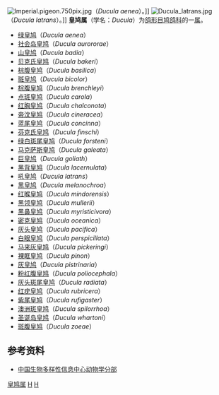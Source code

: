 {{Automatic taxobox
| taxon = Ducula
| authority = Hodgson，1836
| image = Pied Imperial-pigeon - melbourne zoo.jpg
| image_caption = [[澳洲斑皇鸠|澳洲斑皇鸠]]（''Ducula spilorrhoa''）
}}
[[File:Imperial.pigeon.750pix.jpg|thumb]]（''Ducula aenea''）。]]
[[File:Ducula_latrans.jpg|thumb]]（''Ducula latrans''）。]]
'''皇鸠属'''（学名：''Ducula''）为[[鸽形目|鸽形目]][[鸠鸽科|鸠鸽科]]的一[[属|属]]。

* [[绿皇鸠|绿皇鸠]]（''Ducula aenea''）		
* [[社会岛皇鸠|社会岛皇鸠]]（''Ducula aurororae''）			
* [[山皇鸠|山皇鸠]]（''Ducula badia''）			
* [[贝克氏皇鸠|贝克氏皇鸠]]（''Ducula bakeri''）			
* [[棕腹皇鸠|棕腹皇鸠]]（''Ducula basilica''）			
* [[斑皇鸠|斑皇鸠]]（''Ducula bicolor''）			
* [[棕腹皇鸠|棕腹皇鸠]]（''Ducula brenchleyi''）			
* [[点斑皇鸠|点斑皇鸠]]（''Ducula carola''）			
* [[红胸皇鸠|红胸皇鸠]]（''Ducula chalconota''）			
* [[帝汶皇鸠|帝汶皇鸠]]（''Ducula cineracea''）			
* [[蓝尾皇鸠|蓝尾皇鸠]]（''Ducula concinna''）			
* [[芬克氏皇鸠|芬克氏皇鸠]]（''Ducula finschi''）			
* [[绿白斑尾皇鸠|绿白斑尾皇鸠]]（''Ducula forsteni''）			
* [[马克萨斯皇鸠|马克萨斯皇鸠]]（''Ducula galeata''）			
* [[巨皇鸠|巨皇鸠]]（''Ducula goliath''）			
* [[黑背皇鸠|黑背皇鸠]]（''Ducula lacernulata''）			
* [[吼皇鸠|吼皇鸠]]（''Ducula latrans''）			
* [[黑皇鸠|黑皇鸠]]（''Ducula melanochroa''）			
* [[红喉皇鸠|红喉皇鸠]]（''Ducula mindorensis''）			
* [[黑领皇鸠|黑领皇鸠]]（''Ducula mullerii''）	
* [[黑鼻皇鸠|黑鼻皇鸠]]（''Ducula myristicivora''）			
* [[密克皇鸠|密克皇鸠]]（''Ducula oceanica''）			
* [[灰头皇鸠|灰头皇鸠]]（''Ducula pacifica''）			
* [[白眼皇鸠|白眼皇鸠]]（''Ducula perspicillata''）			
* [[马来灰皇鸠|马来灰皇鸠]]（''Ducula pickeringi''）			
* [[裸眶皇鸠|裸眶皇鸠]]（''Ducula pinon''）			
* [[灰皇鸠|灰皇鸠]]（''Ducula pistrinaria''）			
* [[粉红腹皇鸠|粉红腹皇鸠]]（''Ducula poliocephala''）			
* [[灰头斑尾皇鸠|灰头斑尾皇鸠]]（''Ducula radiata''）			
* [[红疣皇鸠|红疣皇鸠]]（''Ducula rubricera''）			
* [[紫尾皇鸠|紫尾皇鸠]]（''Ducula rufigaster''）			
* [[澳洲斑皇鸠|澳洲斑皇鸠]]（''Ducula spilorrhoa''）			
* [[圣诞岛皇鸠|圣诞岛皇鸠]]（''Ducula whartoni''）			
* [[斑腹皇鸠|斑腹皇鸠]]（''Ducula zoeae''）

==参考资料==
*[http://zd1.brim.ac.cn/Mnamelist.asp?start=1 中国生物多样性信息中心动物学分部]{{Dead link|date=2018年6月 |bot=InternetArchiveBot |fix-attempted=no }}
{{Taxonbar}}
[[Category:皇鸠属|]]
[[Category:鸠鸽科|H]]
[[Category:1836年描述的分类群|H]]